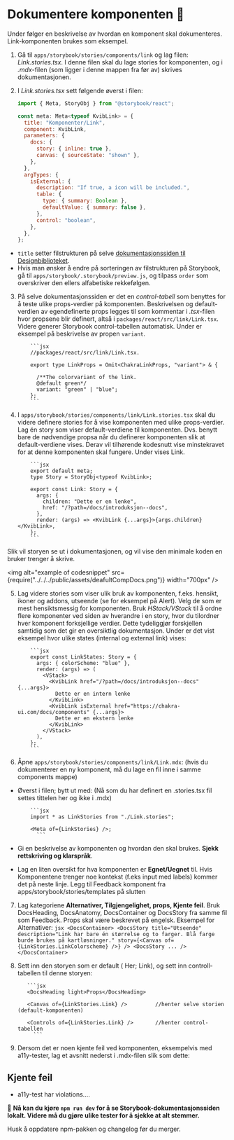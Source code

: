 
<Meta title="Info/Bidra/Dokumentere" />

# Dokumentere komponenten 📝

Under følger en beskrivelse av hvordan en komponent skal dokumenteres. Link-komponenten brukes som eksempel.

1.  Gå til `apps/storybook/stories/components/link` og lag filen: _Link.stories.tsx_. I denne filen skal du lage stories for komponenten, og i _.mdx_-filen (som ligger i denne mappen fra før av) skrives dokumentasjonen.
2.  I _Link.stories.tsx_ sett følgende øverst i filen:

    ```jsx
    import { Meta, StoryObj } from "@storybook/react";

    const meta: Meta<typeof KvibLink> = {
      title: "Komponenter/Link",
      component: KvibLink,
      parameters: {
        docs: {
          story: { inline: true },
          canvas: { sourceState: "shown" },
        },
      },
      argTypes: {
        isExternal: {
          description: "If true, a icon will be included.",
          table: {
            type: { summary: Boolean },
            defaultValue: { summary: false },
          },
          control: "boolean",
        },
      },
    };
    ```

- `title` setter filstrukturen på selve [dokumentasjonssiden til Designbiblioteket](https://design.kartverket.no).
- Hvis man ønsker å endre på sorteringen av filstrukturen på Storybook, gå til `apps/storybook/.storybook/preview.js`, og tilpass `order` som overskriver den ellers alfabetiske rekkefølgen.

3.  På selve dokumentasjonssiden er det en _control-tabell_ som benyttes for å teste ulike props-verdier på komponenten.
    Beskrivelsen og default-verdien av egendefinerte props legges til som kommentar i _.tsx_-filen hvor propsene blir definert, altså i `packages/react/src/link/Link.tsx`.
    Videre generer Storybook control-tabellen automatisk. Under er eksempel på beskrivelse av propen `variant`.

            ```jsx
            //packages/react/src/link/Link.tsx.

            export type LinkProps = Omit<ChakraLinkProps, "variant"> & {

              /**The colorvariant of the link.
              @default green*/
              variant: "green" | "blue";
            };
            ```

4.  I `apps/storybook/stories/components/link/Link.stories.tsx` skal du videre definere stories for å vise komponenten med ulike props-verdier. Lag én story som viser default-verdiene til komponenten.
    Dvs. benytt bare de nødvendige propsa når du definerer komponenten slik at default-verdiene vises.
    Derav vil tilhørende kodesnutt vise minstekravet for at denne komponenten skal fungere. Under vises Link.

            ```jsx
            export default meta;
            type Story = StoryObj<typeof KvibLink>;

            export const Link: Story = {
              args: {
                children: "Dette er en lenke",
                href: "/?path=/docs/introduksjon--docs",
              },
              render: (args) => <KvibLink {...args}>{args.children}</KvibLink>,
            };
            ```

Slik vil storyen se ut i dokumentasjonen, og vil vise den minimale koden en bruker trenger å skrive.

<img alt="example of codesnippet" src={require("../../../public/assets/deafultCompDocs.png")} width="700px" />

5.  Lag videre stories som viser ulik bruk av komponenten, f.eks. hensikt, ikoner og addons, utseende (se for eksempel på Alert).
    Velg de som er mest hensiktsmessig for komponenten. Bruk _HStack/VStack_ til å ordne flere komponenter ved siden av hverandre i en story, hvor du tilordner hver komponent forksjellige verdier.
    Dette tydeliggjør forskjellen samtidig som det gir en oversiktlig dokumentasjon. Under er det vist eksempel hvor ulike states (internal og external link) vises:

            ```jsx
            export const LinkStates: Story = {
              args: { colorScheme: "blue" },
              render: (args) => (
                <VStack>
                  <KvibLink href="/?path=/docs/introduksjon--docs" {...args}>
                    Dette er en intern lenke
                  </KvibLink>
                  <KvibLink isExternal href="https://chakra-ui.com/docs/components" {...args}>
                    Dette er en ekstern lenke
                  </KvibLink>
                </VStack>
              ),
            };
            ```

6.  Åpne `apps/storybook/stories/components/link/Link.mdx`: (hvis du dokumenterer en ny komponent, må du lage en fil
inne i samme components mappe)

- Øverst i filen; bytt ut <Meta/> med: (Nå som du har definert en .stories.tsx fil settes tittelen her og ikke i .mdx)

          ```jsx
          import * as LinkStories from "./Link.stories";

          <Meta of={LinkStories} />;
            ```

- Gi en beskrivelse av komponenten og hvordan den skal brukes. **Sjekk rettskriving og klarspråk**.
- Lag en liten oversikt for hva komponenten er **Egnet/Uegnet** til. Hvis Komponentene trenger noe kontekst
(f.eks input med labels) kommer det på neste linje. Legg til Feedback komponent fra apps/storybook/stories/templates på slutten

7.  Lag kategoriene **Alternativer, Tilgjengelighet, props, Kjente feil**. Bruk DocsHeading, DocsAnatomy, DocsContainer og DocsStory
fra samme fil som Feedback. Props skal være beskrevet på engelsk. Eksempel for Alternativer:
        ```jsx
        <DocsContainer>
            <DocsStory
                title="Utseende"
                description="Link har bare én størrelse og to farger. Blå farge burde brukes på kartløsninger."
                story={<Canvas of={LinkStories.LinkColorscheme} />}
            />
            <DocsStory
            ...
            />
        </DocsContainer>
          ```

8. Sett inn den storyen som er default ( Her; Link), og sett inn controll-tabellen til denne storyen:

          ```jsx
          <DocsHeading light>Props</DocsHeading>

          <Canvas of={LinkStories.Link} />         //henter selve storien (default-komponenten)

          <Controls of={LinkStories.Link} />       //henter control- tabellen
            ```

9.  Dersom det er noen kjente feil ved komponenten, eksempelvis med a11y-tester, lag et avsnitt nederst i .mdx-filen slik som dette:

## Kjente feil

- a11y-test har violations....

🏁 **Nå kan du kjøre `npm run dev` for å se Storybook-dokumentasjonssiden lokalt. Videre må du gjøre ulike tester for å sjekke at alt stemmer.**

<Alert status="info">
  <AlertIcon />
  Husk å oppdatere npm-pakken og changelog før du merger.
</Alert>
